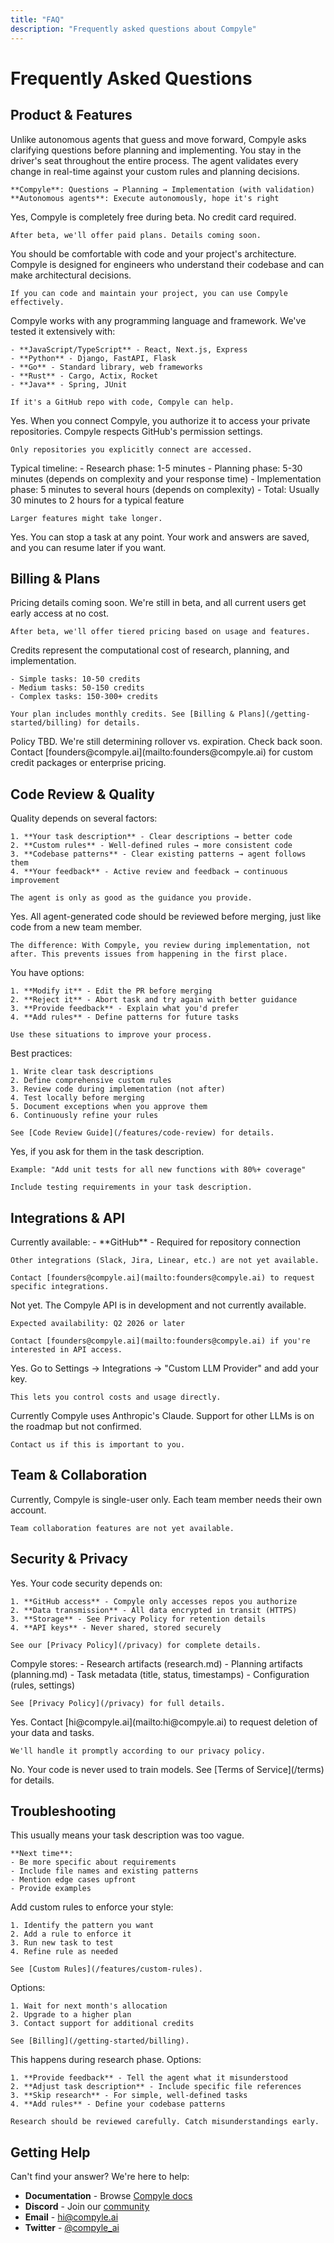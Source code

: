 ```yaml
---
title: "FAQ"
description: "Frequently asked questions about Compyle"
---
```


# Frequently Asked Questions

## Product & Features

<AccordionGroup>
  <Accordion title="What makes Compyle different from Claude Code or Cursor?">
    Unlike autonomous agents that guess and move forward, Compyle asks clarifying questions before planning and implementing. You stay in the driver's seat throughout the entire process. The agent validates every change in real-time against your custom rules and planning decisions.

    **Compyle**: Questions → Planning → Implementation (with validation)
    **Autonomous agents**: Execute autonomously, hope it's right
  </Accordion>

  <Accordion title="Is Compyle free?">
    Yes, Compyle is completely free during beta. No credit card required.

    After beta, we'll offer paid plans. Details coming soon.
  </Accordion>

  <Accordion title="Do I need to be a technical expert to use Compyle?">
    You should be comfortable with code and your project's architecture. Compyle is designed for engineers who understand their codebase and can make architectural decisions.

    If you can code and maintain your project, you can use Compyle effectively.
  </Accordion>

  <Accordion title="Which programming languages and frameworks does Compyle support?">
    Compyle works with any programming language and framework. We've tested it extensively with:

    - **JavaScript/TypeScript** - React, Next.js, Express
    - **Python** - Django, FastAPI, Flask
    - **Go** - Standard library, web frameworks
    - **Rust** - Cargo, Actix, Rocket
    - **Java** - Spring, JUnit

    If it's a GitHub repo with code, Compyle can help.
  </Accordion>

  <Accordion title="Can I use Compyle with private repositories?">
    Yes. When you connect Compyle, you authorize it to access your private repositories. Compyle respects GitHub's permission settings.

    Only repositories you explicitly connect are accessed.
  </Accordion>

  <Accordion title="How long does a typical task take?">
    Typical timeline:
    - Research phase: 1-5 minutes
    - Planning phase: 5-30 minutes (depends on complexity and your response time)
    - Implementation phase: 5 minutes to several hours (depends on complexity)
    - Total: Usually 30 minutes to 2 hours for a typical feature

    Larger features might take longer.
  </Accordion>

  <Accordion title="Can I cancel a task mid-way?">
    Yes. You can stop a task at any point. Your work and answers are saved, and you can resume later if you want.
  </Accordion>
</AccordionGroup>

## Billing & Plans

<AccordionGroup>
  <Accordion title="How much does Compyle cost after beta?">
    Pricing details coming soon. We're still in beta, and all current users get early access at no cost.

    After beta, we'll offer tiered pricing based on usage and features.
  </Accordion>

  <Accordion title="What's the credit system?">
    Credits represent the computational cost of research, planning, and implementation.

    - Simple tasks: 10-50 credits
    - Medium tasks: 50-150 credits
    - Complex tasks: 150-300+ credits

    Your plan includes monthly credits. See [Billing & Plans](/getting-started/billing) for details.
  </Accordion>

  <Accordion title="Do unused credits roll over to next month?">
    Policy TBD. We're still determining rollover vs. expiration. Check back soon.
  </Accordion>

  <Accordion title="Can I buy additional credits?">
    Contact [founders@compyle.ai](mailto:founders@compyle.ai) for custom credit packages or enterprise pricing.
  </Accordion>
</AccordionGroup>

## Code Review & Quality

<AccordionGroup>
  <Accordion title="How good is the generated code?">
    Quality depends on several factors:

    1. **Your task description** - Clear descriptions → better code
    2. **Custom rules** - Well-defined rules → more consistent code
    3. **Codebase patterns** - Clear existing patterns → agent follows them
    4. **Your feedback** - Active review and feedback → continuous improvement

    The agent is only as good as the guidance you provide.
  </Accordion>

  <Accordion title="Do I need to review all generated code?">
    Yes. All agent-generated code should be reviewed before merging, just like code from a new team member.

    The difference: With Compyle, you review during implementation, not after. This prevents issues from happening in the first place.
  </Accordion>

  <Accordion title="What if I don't like the generated code?">
    You have options:

    1. **Modify it** - Edit the PR before merging
    2. **Reject it** - Abort task and try again with better guidance
    3. **Provide feedback** - Explain what you'd prefer
    4. **Add rules** - Define patterns for future tasks

    Use these situations to improve your process.
  </Accordion>

  <Accordion title="How do I ensure code quality?">
    Best practices:

    1. Write clear task descriptions
    2. Define comprehensive custom rules
    3. Review code during implementation (not after)
    4. Test locally before merging
    5. Document exceptions when you approve them
    6. Continuously refine your rules

    See [Code Review Guide](/features/code-review) for details.
  </Accordion>

  <Accordion title="Does Compyle write tests?">
    Yes, if you ask for them in the task description.

    Example: "Add unit tests for all new functions with 80%+ coverage"

    Include testing requirements in your task description.
  </Accordion>
</AccordionGroup>

## Integrations & API

<AccordionGroup>
  <Accordion title="What integrations are available?">
    Currently available:
    - **GitHub** - Required for repository connection

    Other integrations (Slack, Jira, Linear, etc.) are not yet available.

    Contact [founders@compyle.ai](mailto:founders@compyle.ai) to request specific integrations.
  </Accordion>

  <Accordion title="Is there an API for Compyle?">
    Not yet. The Compyle API is in development and not currently available.

    Expected availability: Q2 2026 or later

    Contact [founders@compyle.ai](mailto:founders@compyle.ai) if you're interested in API access.
  </Accordion>

  <Accordion title="Can I use my own Anthropic API key?">
    Yes. Go to Settings → Integrations → "Custom LLM Provider" and add your key.

    This lets you control costs and usage directly.
  </Accordion>

  <Accordion title="Will Compyle support other LLMs?">
    Currently Compyle uses Anthropic's Claude. Support for other LLMs is on the roadmap but not confirmed.

    Contact us if this is important to you.
  </Accordion>
</AccordionGroup>

## Team & Collaboration

<AccordionGroup>
  <Accordion title="Can multiple people use Compyle on the same project?">
    Currently, Compyle is single-user only. Each team member needs their own account.

    Team collaboration features are not yet available.
  </Accordion>
</AccordionGroup>

## Security & Privacy

<AccordionGroup>
  <Accordion title="Is my code secure with Compyle?">
    Yes. Your code security depends on:

    1. **GitHub access** - Compyle only accesses repos you authorize
    2. **Data transmission** - All data encrypted in transit (HTTPS)
    3. **Storage** - See Privacy Policy for retention details
    4. **API keys** - Never shared, stored securely

    See our [Privacy Policy](/privacy) for complete details.
  </Accordion>

  <Accordion title="What data does Compyle store?">
    Compyle stores:
    - Research artifacts (research.md)
    - Planning artifacts (planning.md)
    - Task metadata (title, status, timestamps)
    - Configuration (rules, settings)

    See [Privacy Policy](/privacy) for full details.
  </Accordion>

  <Accordion title="Can I request data deletion?">
    Yes. Contact [hi@compyle.ai](mailto:hi@compyle.ai) to request deletion of your data and tasks.

    We'll handle it promptly according to our privacy policy.
  </Accordion>

  <Accordion title="Does Compyle use my code for training?">
    No. Your code is never used to train models. See [Terms of Service](/terms) for details.
  </Accordion>
</AccordionGroup>

## Troubleshooting

<AccordionGroup>
  <Accordion title="The agent asked too many questions">
    This usually means your task description was too vague.

    **Next time**:
    - Be more specific about requirements
    - Include file names and existing patterns
    - Mention edge cases upfront
    - Provide examples
  </Accordion>

  <Accordion title="Generated code doesn't match my style">
    Add custom rules to enforce your style:

    1. Identify the pattern you want
    2. Add a rule to enforce it
    3. Run new task to test
    4. Refine rule as needed

    See [Custom Rules](/features/custom-rules).
  </Accordion>

  <Accordion title="I'm out of credits this month">
    Options:

    1. Wait for next month's allocation
    2. Upgrade to a higher plan
    3. Contact support for additional credits

    See [Billing](/getting-started/billing).
  </Accordion>

  <Accordion title="The agent seems to misunderstand my codebase">
    This happens during research phase. Options:

    1. **Provide feedback** - Tell the agent what it misunderstood
    2. **Adjust task description** - Include specific file references
    3. **Skip research** - For simple, well-defined tasks
    4. **Add rules** - Define your codebase patterns

    Research should be reviewed carefully. Catch misunderstandings early.
  </Accordion>
</AccordionGroup>

## Getting Help

Can't find your answer? We're here to help:

- **Documentation** - Browse [Compyle docs](/getting-started/index)
- **Discord** - Join our [community](/community)
- **Email** - [hi@compyle.ai](mailto:hi@compyle.ai)
- **Twitter** - [@compyle_ai](https://x.com/compyle_ai)

